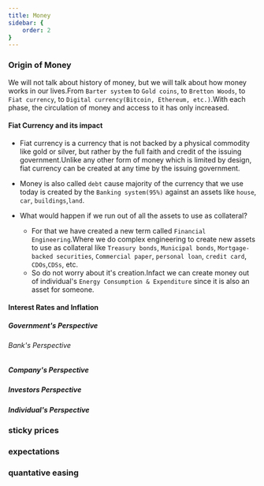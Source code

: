 ```yaml
---
title: Money
sidebar: {
    order: 2
}
---
```


### Origin of Money

We will not talk about history of money, but we will talk about how money works in our lives.From `Barter system` to `Gold coins`, to `Bretton Woods`, to `Fiat currency`, to `Digital currency(Bitcoin, Ethereum, etc.)`.With each phase, the circulation of money and access to it has only increased.

#### Fiat Currency and its impact

- Fiat currency is a currency that is not backed by a physical commodity like gold or silver, but rather by the full faith and credit of the issuing government.Unlike any other form of money which is limited by design, fiat currency can be created at any time by the issuing government.

- Money is also called `debt` cause majority of the currency that we use today is created by the `Banking system(95%)` against an assets like `house`, `car`, `buildings`,`land`. 
- What would happen if we run out of all the assets to use as collateral?
   - For that we have created a new term called `Financial Engineering`.Where we do complex engineering to create new assets to use as collateral like `Treasury bonds`, `Municipal bonds`, `Mortgage-backed securities`, `Commercial paper`, `personal loan`, `credit card`, `CDOs`,`CDSs`, etc.
   - So do not worry about it's creation.Infact we can create money out of individual's `Energy Consumption & Expenditure` since it is also an asset for someone.

#### Interest Rates and Inflation
##### Government's Perspective


###### Bank's Perspective


##### Company's Perspective


##### Investors Perspective


##### Individual's Perspective

### sticky prices
### expectations
### quantative easing
